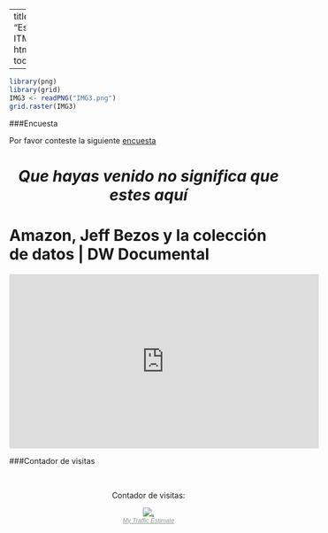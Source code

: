 
---
title: "Estadística ITM"
output:
  html_document:
    toc_float: false
   
---

```r
library(png)
library(grid)
IMG3 <- readPNG("IMG3.png")
grid.raster(IMG3)
```




###Encuesta 

Por favor conteste la siguiente [encuesta](https://docs.google.com/forms/d/e/1FAIpQLSe-lyIiDmro19r9E5ubNdNJNc9J4k_XLTJOaY8dAjCo1P6khg/viewform?vc=0&c=0&w=1)



<!-- Favicons
    ================================================== -->
<link rel="shortcut icon" href="img/icon1.png" type="image/x-icon">
<link rel="apple-touch-icon" href="img/icon1.png">
<link rel="apple-touch-icon" sizes="72x72" href="img/icon1.png">
<link rel="apple-touch-icon" sizes="114x114" href="img/icon1.png">

<!-- .............Hoja de estilos bootstrap CSS(Pendiente de mirar estilos en foundation Esteban )........................-->
<link rel="stylesheet" type="text/css"  href="css/bootstrap.css">
<link rel="stylesheet" type="text/css" href="fonts/font-awesome/css/font-awesome.css">

	
	
<!-- ..................................Stylesheet...........................................-->
<link rel="stylesheet" type="text/css"  href="css/style.css">
<link rel="stylesheet" type="text/css" href="css/nivo-lightbox/nivo-lightbox.css">
<link rel="stylesheet" type="text/css" href="css/nivo-lightbox/default.css">
<link  rel="stylesheet" href="css/font.css" type = "text/css">
	
	
<link href="https://fonts.googleapis.com/css?family=Raleway:300,400,500,600,700" rel="stylesheet">
<link href="https://fonts.googleapis.com/css?family=Open+Sans:300,400,600,700" rel="stylesheet">
<link href="https://fonts.googleapis.com/css?family=Dancing+Script:400,700" rel="stylesheet">




<center> <h1> *Que hayas venido no significa que estes aquí* </h1> </center> 

# Amazon, Jeff Bezos y la colección de datos | DW Documental

<iframe width="560" height="315" src="https://www.youtube.com/embed/UzGemfwaTT8" frameborder="0" allow="accelerometer; autoplay; encrypted-media; gyroscope; picture-in-picture" allowfullscreen></iframe>




###Contador de visitas

<br/>
<center> 
Contador de visitas:


<!-- hitwebcounter Code START -->
<a href="http://www.hitwebcounter.com" target="_blank">
<img src="http://hitwebcounter.com/counter/counter.php?page=7030015&style=0005&nbdigits=5&type=ip&initCount=0" title="." Alt="."   border="0" >
</a>                                        <br/>
                                        <!-- hitwebcounter.com --><a href="http://www.hitwebcounter.com" title="My Traffic Estimate" 
                                        target="_blank" style="font-family: Geneva, Arial, Helvetica; 
                                        font-size: 11px; color: #85948C; text-decoration: underline ;"><em>My Traffic Estimate                                        </em>
                                        </a>   
                            